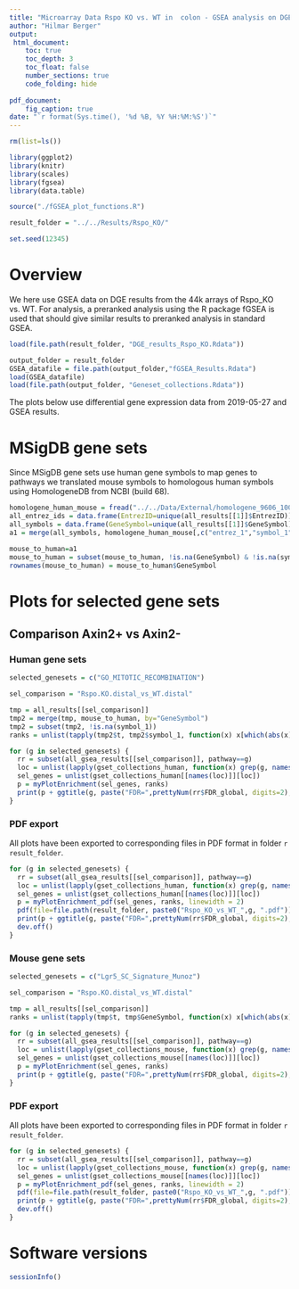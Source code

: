 ```yaml
---
title: "Microarray Data Rspo KO vs. WT in  colon - GSEA analysis on DGE results - Plots"
author: "Hilmar Berger"
output: 
 html_document:
    toc: true
    toc_depth: 3
    toc_float: false
    number_sections: true
    code_folding: hide
    
pdf_document:
    fig_caption: true
date: "`r format(Sys.time(), '%d %B, %Y %H:%M:%S')`"
---
```


```r
rm(list=ls())

library(ggplot2)
library(knitr)
library(scales)
library(fgsea)
library(data.table)

source("./fGSEA_plot_functions.R")

result_folder = "../../Results/Rspo_KO/"

set.seed(12345)
```


# Overview

We here use GSEA data on DGE results from the 44k arrays of Rspo_KO vs. WT. For analysis, a preranked analysis using the R package fGSEA is used that should give similar results to preranked analysis in standard GSEA. 

```r
load(file.path(result_folder, "DGE_results_Rspo_KO.Rdata"))
```

```r
output_folder = result_folder
GSEA_datafile = file.path(output_folder,"fGSEA_Results.Rdata")
load(GSEA_datafile)
load(file.path(output_folder, "Geneset_collections.Rdata"))
```


The plots below use differential gene expression data from 2019-05-27 and GSEA results.


# MSigDB gene sets

Since MSigDB gene sets use human gene symbols to map genes to pathways we translated mouse symbols to homologous human symbols using HomologeneDB from NCBI (build 68). 


```r
homologene_human_mouse = fread("../../Data/External/homologene_9606_10090.txt")
all_entrez_ids = data.frame(EntrezID=unique(all_results[[1]]$EntrezID))
all_symbols = data.frame(GeneSymbol=unique(all_results[[1]]$GeneSymbol))
a1 = merge(all_symbols, homologene_human_mouse[,c("entrez_1","symbol_1","symbol_2"), with=F], by.x="GeneSymbol", by.y="symbol_2", all.x=T, sort=F)

mouse_to_human=a1
mouse_to_human = subset(mouse_to_human, !is.na(GeneSymbol) & !is.na(symbol_1) & !symbol_1 == "")
rownames(mouse_to_human) = mouse_to_human$GeneSymbol
```


# Plots for selected gene sets

## Comparison Axin2+ vs Axin2-

### Human gene sets

```r
selected_genesets = c("GO_MITOTIC_RECOMBINATION")
```


```r
sel_comparison = "Rspo.KO.distal_vs_WT.distal"
```


```r
tmp = all_results[[sel_comparison]]
tmp2 = merge(tmp, mouse_to_human, by="GeneSymbol")
tmp2 = subset(tmp2, !is.na(symbol_1))
ranks = unlist(tapply(tmp2$t, tmp2$symbol_1, function(x) x[which(abs(x)==max(abs(x)))] ))

for (g in selected_genesets) {
  rr = subset(all_gsea_results[[sel_comparison]], pathway==g)
  loc = unlist(lapply(gset_collections_human, function(x) grep(g, names(x))))
  sel_genes = unlist(gset_collections_human[[names(loc)]][loc])
  p = myPlotEnrichment(sel_genes, ranks)
  print(p + ggtitle(g, paste("FDR=",prettyNum(rr$FDR_global, digits=2),", p=",prettyNum(rr$pval, digits=2), ", ES=",prettyNum(rr$ES, digits=2), ", NES=",prettyNum(rr$NES, digits=2) ) ) )
}
```



### PDF export

All plots have been exported to corresponding files in PDF format in folder `r result_folder`.

```r
for (g in selected_genesets) {
  rr = subset(all_gsea_results[[sel_comparison]], pathway==g)
  loc = unlist(lapply(gset_collections_human, function(x) grep(g, names(x))))
  sel_genes = unlist(gset_collections_human[[names(loc)]][loc])
  p = myPlotEnrichment_pdf(sel_genes, ranks, linewidth = 2)
  pdf(file=file.path(result_folder, paste0("Rspo_KO_vs_WT_",g, ".pdf")), width=8, height = 6)
  print(p + ggtitle(g, paste("FDR=",prettyNum(rr$FDR_global, digits=2),", p=",prettyNum(rr$pval, digits=2), ", ES=",prettyNum(rr$ES, digits=2), ", NES=",prettyNum(rr$NES, digits=2) ) ) )
  dev.off()
}
```


### Mouse gene sets

```r
selected_genesets = c("Lgr5_SC_Signature_Munoz")
```


```r
sel_comparison = "Rspo.KO.distal_vs_WT.distal"
```


```r
tmp = all_results[[sel_comparison]]
ranks = unlist(tapply(tmp$t, tmp$GeneSymbol, function(x) x[which(abs(x)==max(abs(x)))] ))

for (g in selected_genesets) {
  rr = subset(all_gsea_results[[sel_comparison]], pathway==g)
  loc = unlist(lapply(gset_collections_mouse, function(x) grep(g, names(x))))
  sel_genes = unlist(gset_collections_mouse[[names(loc)]][loc])
  p = myPlotEnrichment(sel_genes, ranks)
  print(p + ggtitle(g, paste("FDR=",prettyNum(rr$FDR_global, digits=2),", p=",prettyNum(rr$pval, digits=2), ", ES=",prettyNum(rr$ES, digits=2), ", NES=",prettyNum(rr$NES, digits=2) ) ) )
}
```


### PDF export

All plots have been exported to corresponding files in PDF format in folder `r result_folder`.

```r
for (g in selected_genesets) {
  rr = subset(all_gsea_results[[sel_comparison]], pathway==g)
  loc = unlist(lapply(gset_collections_mouse, function(x) grep(g, names(x))))
  sel_genes = unlist(gset_collections_mouse[[names(loc)]][loc])
  p = myPlotEnrichment_pdf(sel_genes, ranks, linewidth = 2)
  pdf(file=file.path(result_folder, paste0("Rspo_KO_vs_WT_",g, ".pdf")), width=8, height = 6)
  print(p + ggtitle(g, paste("FDR=",prettyNum(rr$FDR_global, digits=2),", p=",prettyNum(rr$pval, digits=2), ", ES=",prettyNum(rr$ES, digits=2), ", NES=",prettyNum(rr$NES, digits=2) ) ) )
  dev.off()
}
```


# Software versions

```r
sessionInfo()
```


